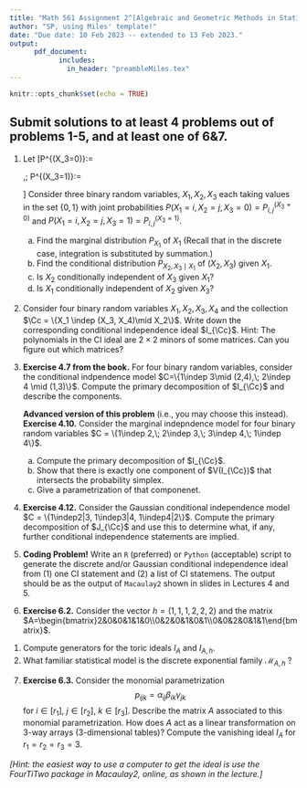 ```yaml
---
title: "Math 561 Assignment 2^[Algebraic and Geometric Methods in Statistics, Spring 2023]"
author: "SP, using Miles' template!"
date: "Due date: 10 Feb 2023 -- extended to 13 Feb 2023."
output: 
      pdf_document: 
            includes:
              in_header: "preambleMiles.tex"
---
```


```r
knitr::opts_chunk$set(echo = TRUE)
```


## Submit solutions to at least 4 problems out of problems 1-5, and at least one of 6&7. 


<!--------------->
<!-- Problem 1 -->
<!--------------->

1. Let
	\[P^{(X_3=0)}:=\begin{pmatrix}
		0.05 & 0.15 \\ 0.075 & 0.225
	\end{pmatrix},\; P^{(X_3=1)}:=\begin{pmatrix}
		0.125 & 0.125 \\ 0.125 & 0.125
	\end{pmatrix}\]
Consider three binary random variables, $X_1,X_2, X_3$ each taking values in the set $\{0,1\}$ with joint probabilities $P(X_1 =i, X_2 =j, X_3 = 0)= P^{(X_3=0)}_{i,j}$ and $P(X_1=i, X_2 = j, X_3 = 1) = P^{(X_3=1)}_{i,j}$.

   (a) Find the marginal distribution $P_{X_1}$ of $X_1$ (Recall that in the discrete case, integration is substituted by summation.)
   (b) Find the conditional distribution $P_{X_2,X_3\mid X_1}$ of $(X_2, X_3)$ given $X_1$.
   (c) Is $X_2$ conditionally independent of $X_3$ given $X_1$?
   (d) Is $X_1$ conditionally independent of $X_2$ given $X_3$?


<!--\pagebreak --> 

<!--------------->
<!-- Problem 2 -->
<!--------------->

2. Consider four binary random variables $X_1,X_2,X_3,X_4$ and the collection $\Cc = \{X_1 \indep (X_3, X_4)\mid X_2\}$. Write down the corresponding conditional independence ideal $I_{\Cc}$. Hint: The polynomials in the CI ideal are $2\times 2$ minors of some matrices. Can you figure out which matrices?


<!--\pagebreak --> 

<!--------------->
<!-- Problem 3 -->
<!--------------->

3. **Exercise 4.7 from the book.** For four binary random variables, consider the conditional indpendence model $C=\{1\indep 3\mid (2,4),\; 2\indep 4 \mid (1,3)\}$. Compute the primary decomposition of $I_{\Cc}$ and describe the components.


   **Advanced version of this problem** (i.e., you may choose this instead). **Exercise 4.10.** Consider the marginal indepndence model for four binary random variables $C = \{1\indep 2,\; 2\indep 3,\; 3\indep 4,\; 1\indep 4\}$.

   (a) Compute the primary decomposition of $I_{\Cc}$.
   (b) Show that there is exactly one component of $V(I_{\Cc})$ that intersects the probability simplex.
   (c) Give a parametrization of that componenet. 

<!--\pagebreak --> 

<!--------------->
<!-- Problem 4 -->
<!--------------->
4. **Exercise 4.12.** Consider the Gaussian conditional independence model $C = \{1\indep2|3, 1\indep3|4, 1\indep4|2\}$.
Compute the primary decomposition of $J_{\Cc}$ and use this to determine what, if any, further conditional independence statements are implied.

<!--\pagebreak --> 

<!--------------->
<!-- Problem 5 -->
<!--------------->

5. **Coding Problem!** Write an `R` (preferred) or `Python` (acceptable) script to generate the discrete and/or Gaussian conditional independence ideal from (1) one CI statement and (2) a list of CI statemens. The output should be as the output of `Macaulay2` shown in slides in Lectures 4 and 5.

<!--\pagebreak --> 

<!--------------->
<!-- Problem 6 -->
<!--------------->

6. **Exercise 6.2.**  Consider the vector $h = (1, 1, 1, 2, 2, 2)$ and the matrix $A=\begin{bmatrix}2&0&0&1&1&0\\0&2&0&1&0&1\\0&0&2&0&1&1\end{bmatrix}$. 

  (1) Compute generators for the toric ideals $I_A$ and $I_{A,h}$.
  (2) What familiar statistical model is the discrete exponential family $\mathcal M_{A,h}$ ?


<!--\pagebreak --> 

<!--------------->
<!-- Problem 7 -->
<!--------------->

7. **Exercise 6.3.** Consider the monomial parametrization
$$p_{ijk}=\alpha_{ij}\beta_{ik}\gamma_{jk}$$ 
for $i\in[r_1]$, $j\in[r_2]$, $k\in[r_3]$. 
Describe the matrix $A$ associated to this monomial parametrization. How does $A$ act as a linear transformation on 3-way arrays (3-dimensional tables)? Compute the vanishing ideal $I_A$ for $r_1 = r_2 = r_3 = 3$.

*[Hint: the easiest way to use a computer to get the ideal is use the FourTiTwo package in Macaulay2, online, as shown in the lecture.]*